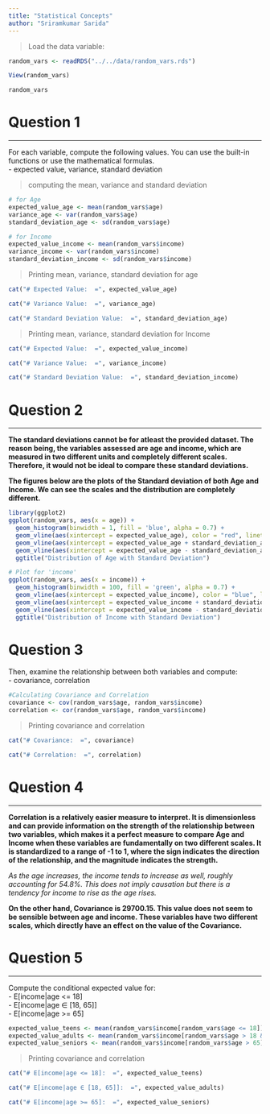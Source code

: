 ```yaml
---
title: "Statistical Concepts"
author: "Sriramkumar Sarida"
---
```


> Load the data variable:

```r
random_vars <- readRDS("../../data/random_vars.rds")

View(random_vars)

random_vars
```

# Question 1

------------------------------------------------------------------------

For each variable, compute the following values. You can use the built-in functions or use the mathematical formulas.\
- expected value, variance, standard deviation

> computing the mean, variance and standard deviation

```r
# for Age
expected_value_age <- mean(random_vars$age)
variance_age <- var(random_vars$age)
standard_deviation_age <- sd(random_vars$age)

# for Income
expected_value_income <- mean(random_vars$income)
variance_income <- var(random_vars$income)
standard_deviation_income <- sd(random_vars$income)

```

> Printing mean, variance, standard deviation for age

```r

cat("# Expected Value:  =", expected_value_age)

cat("# Variance Value:  =", variance_age)

cat("# Standard Deviation Value:  =", standard_deviation_age)
```

> Printing mean, variance, standard deviation for Income

```r

cat("# Expected Value:  =", expected_value_income)

cat("# Variance Value:  =", variance_income)

cat("# Standard Deviation Value:  =", standard_deviation_income)
```

# Question 2

------------------------------------------------------------------------

**The standard deviations cannot be for atleast the provided dataset. The reason being, the variables assessed are age and income, which are measured in two different units and completely different scales. Therefore, it would not be ideal to compare these standard deviations.**

**The figures below are the plots of the Standard deviation of both Age and Income. We can see the scales and the distribution are completely different.**

```r
library(ggplot2)
ggplot(random_vars, aes(x = age)) +
  geom_histogram(binwidth = 1, fill = 'blue', alpha = 0.7) +
  geom_vline(aes(xintercept = expected_value_age), color = "red", linetype = "dashed", size = 1) +
  geom_vline(aes(xintercept = expected_value_age + standard_deviation_age), color = "red", size = 1) +
  geom_vline(aes(xintercept = expected_value_age - standard_deviation_age), color = "red", size = 1) +
  ggtitle("Distribution of Age with Standard Deviation")

# Plot for 'income'
ggplot(random_vars, aes(x = income)) +
  geom_histogram(binwidth = 100, fill = 'green', alpha = 0.7) +
  geom_vline(aes(xintercept = expected_value_income), color = "blue", linetype = "dashed", size = 1) +
  geom_vline(aes(xintercept = expected_value_income + standard_deviation_income), color = "blue", size = 1) +
  geom_vline(aes(xintercept = expected_value_income - standard_deviation_income), color = "blue", size = 1) +
  ggtitle("Distribution of Income with Standard Deviation")
```

# Question 3

Then, examine the relationship between both variables and compute:\
- covariance, correlation

```r
#Calculating Covariance and Correlation
covariance <- cov(random_vars$age, random_vars$income)
correlation <- cor(random_vars$age, random_vars$income)
```

> Printing covariance and correlation

```r

cat("# Covariance:  =", covariance)

cat("# Correlation:  =", correlation)

```

# Question 4

------------------------------------------------------------------------

**Correlation is a relatively easier measure to interpret. It is dimensionless and can provide information on the strength of the relationship between two variables, which makes it a perfect measure to compare Age and Income when these variables are fundamentally on two different scales. It is standardized to a range of -1 to 1, where the sign indicates the direction of the relationship, and the magnitude indicates the strength.**

*As the age increases, the income tends to increase as well, roughly accounting for 54.8%. This does not imply causation but there is a tendency for income to rise as the age rises.*

**On the other hand, Covariance is 29700.15. This value does not seem to be sensible between age and income. These variables have two different scales, which directly have an effect on the value of the Covariance.**

# Question 5

------------------------------------------------------------------------

Compute the conditional expected value for:\
- E\[income\|age \<= 18\]\
- E\[income\|age ∈ \[18, 65\]\]\
- E\[income\|age \>= 65\]

```r
expected_value_teens <- mean(random_vars$income[random_vars$age <= 18])
expected_value_adults <- mean(random_vars$income[random_vars$age > 18 & random_vars$age <= 65])
expected_value_seniors <- mean(random_vars$income[random_vars$age > 65])
```

> Printing covariance and correlation

```r

cat("# E[income|age <= 18]:  =", expected_value_teens)

cat("# E[income|age ∈ [18, 65]]:  =", expected_value_adults)

cat("# E[income|age >= 65]:  =", expected_value_seniors)

```
